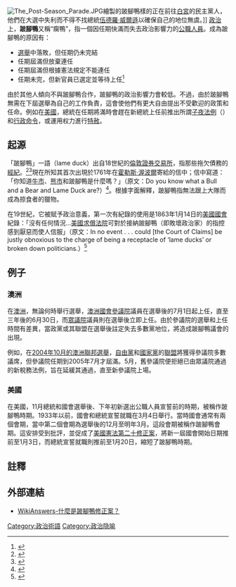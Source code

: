 {{noteTA
|G1=地名
}}
[[Image:The_Post-Season_Parade.JPG|thumb]]繪製的跛腳鴨樣的正在前往[[白宮|白宮]]的民主黨人，他們在大選中失利而不得不找總統[[伍德羅·威爾遜|伍德羅·威爾遜]]以確保自己的地位無虞。]]
[[政治|政治]]上，'''跛腳鴨'''又稱“瘸鴨”，指一個因任期快滿而失去政治影響力的[[公職人員|公職人員]]。成為跛腳鴨的原因有：
* [[選舉|選舉]]中落敗，但任期仍未完結
* 任期屆滿但放棄連任
* 任期屆滿但根據憲法規定不能連任
* 任期未完，但新官員已選定並等待上任<ref>{{cite web |title=lame duck |publisher=韋氏網上字典 |url=http://www.merriam-webster.com/dictionary/lame+duck |accessdate=2008-03-10 |archive-date=2011-11-11 |archive-url=https://web.archive.org/web/20111111154751/http://www.merriam-webster.com/dictionary/lame+duck |dead-url=no }}</ref>

由於其他人傾向不與跛腳鴨合作，跛腳鴨的政治影響力會較低。不過，由於跛腳鴨無需在下屆選舉為自己的工作負責，這會使他們有更大自由提出不受歡迎的政策和任命。例如在[[美國|美國]]，總統在任期將滿時會趕在新總統上任前推出所謂[[子夜法例|子夜法例]]（{{lang|en|midnight regulations}}）和[[行政命令|行政命令]]，或運用权力進行[[特赦|特赦]]。

== 起源 ==
「跛腳鴨」一語（lame duck）出自18世紀的[[倫敦證券交易所|倫敦證券交易所]]，指那些拖欠債務的[[經紀|經紀]]。<ref>{{cite web| title =Lame Duck| publisher =Word Detective.com| url =http://www.word-detective.com/back-f.html| accessdate =2008-12-15| archive-date =2008-12-21| archive-url =https://web.archive.org/web/20081221142420/http://www.word-detective.com/back-f.html| dead-url =no}}</ref><ref>{{cite web| title =The Emergence of the London Stock Exchange as a Self Policing Club| author =Edward Stringham, Dept. of Economics| publisher =George Mason University| url =http://www2.sjsu.edu/stringham/Stringham.LondonStockExchange.pdf| accessdate =2008-12-15| deadurl =yes| archiveurl =https://web.archive.org/web/20081030025039/http://www.sjsu.edu/stringham/Stringham.LondonStockExchange.pdf| archivedate =2008-10-30}}</ref>現在所知其首次出現於1761年在[[霍勒斯·渥波爾|霍勒斯·渥波爾]]寄給{{tsl|en|Sir Horace Mann|Sir Horace Mann}}的信中；信中寫道：「你知道[[牛市|牛市]]、[[熊市|熊市]]和跛腳鴨是什麼嗎？」（原文：Do you know what a Bull and a Bear and Lame Duck are?）<ref>{{cite web|title =Lame duck|publisher =The Phrase Finder|url =http://www.phrases.org.uk/meanings/lame-duck.html|accessdate =2008-12-15|archive-date =2017-09-02|archive-url =https://web.archive.org/web/20170902231306/http://www.phrases.org.uk/meanings/lame-duck.html|dead-url =no}}</ref>。根據字面解釋，跛腳鴨指無法跟上大隊而成為掠食者的獵物。

在19世紀，它被賦予政治意義，第一次有紀錄的使用是1863年1月14日的[[美國國會|美國國會]]紀錄：「沒有任何情況...[[美國求償法院|美國求償法院]]可對於接納跛腳鴨（即敗壞政治家）的指控感到厭惡而使人信服」（原文：In no event . . . could [the Court of Claims] be justly obnoxious to the charge of being a receptacle of ‘lame ducks’ or broken down politicians.）<ref>{{cite web| title =Lame Duck| author =Ken Greenwald| publisher =Wordwizard| url =http://www.wordwizard.com/phpbb3/viewtopic.php?f=7&t=21095&start=0&st=0&sk=t&sd=a| accessdate =2008-12-15| archive-date =2008-12-22| archive-url =https://web.archive.org/web/20081222064908/http://www.wordwizard.com/phpbb3/viewtopic.php?f=7&t=21095&start=0&st=0&sk=t&sd=a| dead-url =no}}</ref>

== 例子 ==
=== 澳洲 ===
在[[澳洲|澳洲]]，無論何時舉行選舉，[[澳洲國會|澳洲國會]][[澳洲參議院|參議院]]議員在選舉後的7月1日起上任，直至三年後的6月30日，而[[澳洲眾議院|眾議院]]議員則在選舉後立即上任。由於參議院的選舉和上任時間有差異，當政黨或其聯盟在選舉後註定失去多數黨地位，將造成跛腳鴨議會的出現。

例如，在[[2004年澳洲聯邦選舉|2004年10月的澳洲聯邦選舉]]，[[澳大利亞自由黨|自由黨]]和[[澳大利亞國家黨|國家黨]]的[[聯盟_(澳洲)|聯盟]]將獲得參議院多數議席，但參議院任期到2005年7月才屆滿。5月，舊參議院便拒絕已由眾議院通過的新稅務法例，旨在延緩其通過，直至新參議院上場。

=== 美國 ===
在美國，11月總統和國會選舉後、下年初新選出公職人員宣誓前的時期，被稱作跛腳鴨時期。1933年以前，國會和總統宣誓就職在3月4日舉行。當時國會通常有兩個會期，當中第二個會期為選舉後的12月至明年3月。這段會期被稱作跛腳鴨會期。這安排受到批評，並促成了[[美國憲法第二十修正案|美國憲法第二十修正案]]，將新一屆國會開始日期推前至1月3日，而總統宣誓就職則推前至1月20日，縮短了跛腳鴨時期。

== 註釋 ==
{{reflist|2}}

== 外部連結 ==
* [http://wiki.answers.com/Q/What_is_the_lame_duck_amendment WikiAnswers-什麼是跛腳鴨修正案？] {{Wayback|url=http://wiki.answers.com/Q/What_is_the_lame_duck_amendment |date=20081002140222 }}

[[Category:政治術語|Category:政治術語]]
[[Category:政治隐喻|Category:政治隐喻]]